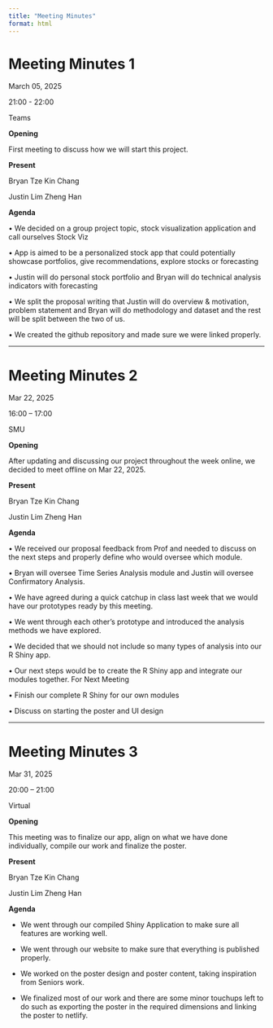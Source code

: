 ```yaml
---
title: "Meeting Minutes"
format: html
---
```


# Meeting Minutes 1

March 05, 2025

21:00 - 22:00

Teams

**Opening**

First meeting to discuss how we will start this project.

**Present**

Bryan Tze Kin Chang

Justin Lim Zheng Han

**Agenda**

• We decided on a group project topic, stock visualization application and call ourselves Stock Viz

• App is aimed to be a personalized stock app that could potentially showcase portfolios, give recommendations, explore stocks or forecasting

• Justin will do personal stock portfolio and Bryan will do technical analysis indicators with forecasting

• We split the proposal writing that Justin will do overview & motivation, problem statement and Bryan will do methodology and dataset and the rest will be split between the two of us.

• We created the github repository and made sure we were linked properly.

------------------------------------------------------------------------

# Meeting Minutes 2

Mar 22, 2025

16:00 – 17:00

SMU

**Opening**

After updating and discussing our project throughout the week online, we decided to meet offline on Mar 22, 2025.

**Present**

Bryan Tze Kin Chang

Justin Lim Zheng Han

**Agenda**

• We received our proposal feedback from Prof and needed to discuss on the next steps and properly define who would oversee which module.

• Bryan will oversee Time Series Analysis module and Justin will oversee Confirmatory Analysis.

• We have agreed during a quick catchup in class last week that we would have our prototypes ready by this meeting.

• We went through each other’s prototype and introduced the analysis methods we have explored.

• We decided that we should not include so many types of analysis into our R Shiny app.

• Our next steps would be to create the R Shiny app and integrate our modules together. For Next Meeting

• Finish our complete R Shiny for our own modules

• Discuss on starting the poster and UI design

------------------------------------------------------------------------

# Meeting Minutes 3

Mar 31, 2025

20:00 – 21:00

Virtual

**Opening**

This meeting was to finalize our app, align on what we have done individually, compile our work and finalize the poster.

**Present**

Bryan Tze Kin Chang

Justin Lim Zheng Han

**Agenda**

-   We went through our compiled Shiny Application to make sure all features are working well.

-   We went through our website to make sure that everything is published properly.

-   We worked on the poster design and poster content, taking inspiration from Seniors work.

-   We finalized most of our work and there are some minor touchups left to do such as exporting the poster in the required dimensions and linking the poster to netlify.

